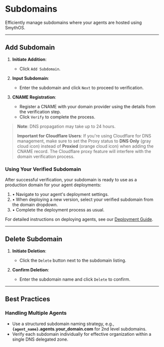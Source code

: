 # Subdomains

Efficiently manage subdomains where your agents are hosted using SmythOS.

<Arcade  src="https://demo.arcade.software/cmbVrrFyqmQPGI049spB?embed&embed_mobile=tab&embed_desktop=inline&show_copy_link=true" title="Subdomains | SmythOS"/>

---

## Add Subdomain

1. **Initiate Addition**:
   - Click `Add Subdomain`.

2. **Input Subdomain**:
   - Enter the subdomain and click `Next` to proceed to verification.

3. **CNAME Registration**:
   - Register a CNAME with your domain provider using the details from the verification step.
   - Click `Verify` to complete the process.

> **Note**: DNS propagation may take up to 24 hours.
>
> **Important for Cloudflare Users**: If you're using Cloudflare for DNS management, make sure to set the Proxy status to **DNS Only** (gray cloud icon) instead of **Proxied** (orange cloud icon) when adding the CNAME record. The Cloudflare proxy feature will interfere with the domain verification process.

### Using Your Verified Subdomain

After successful verification, your subdomain is ready to use as a production domain for your agent deployments:

1. • Navigate to your agent's deployment settings.
2. • When deploying a new version, select your verified subdomain from the domain dropdown.
3. • Complete the deployment process as usual.

For detailed instructions on deploying agents, see our [Deployment Guide](how-to/deployment).

---

## Delete Subdomain

1. **Initiate Deletion**:
   - Click the `Delete` button next to the subdomain listing.

2. **Confirm Deletion**:
   - Enter the subdomain name and click `Delete` to confirm.

---

## Best Practices

### Handling Multiple Agents

- Use a structured subdomain naming strategy, e.g., **``` {agent_name} ```.agents.your_domain.com** for 2nd level subdomains.
- Verify each subdomain individually for effective organization within a single DNS delegated zone.